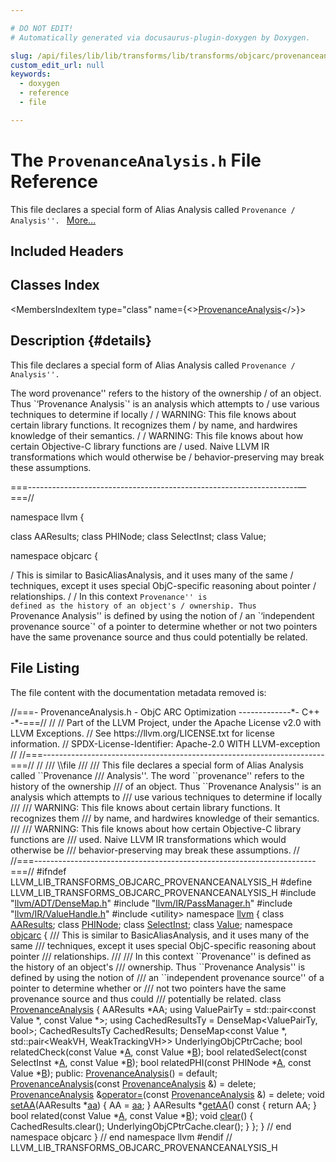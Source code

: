 ```yaml
---

# DO NOT EDIT!
# Automatically generated via docusaurus-plugin-doxygen by Doxygen.

slug: /api/files/lib/lib/transforms/lib/transforms/objcarc/provenanceanalysis-h
custom_edit_url: null
keywords:
  - doxygen
  - reference
  - file

---
```





# The `ProvenanceAnalysis.h` File Reference

<DoxygenPage pluginConfig={pluginConfig}>

This file declares a special form of Alias Analysis called <code>Provenance / Analysis&#39;&#39;. </code> <a href="#details">More...</a>

## Included Headers

<IncludesList>
<IncludesListItem
  filePath="llvm/ADT/DenseMap.h"
  permalink="/docs/api/files/include/include/llvm/include/llvm/adt/densemap-h"
  isLocal="true" />
<IncludesListItem
  filePath="llvm/IR/PassManager.h"
  permalink="/docs/api/files/include/include/llvm/include/llvm/ir/passmanager-h"
  isLocal="true" />
<IncludesListItem
  filePath="llvm/IR/ValueHandle.h"
  permalink="/docs/api/files/include/include/llvm/include/llvm/ir/valuehandle-h"
  isLocal="true" />
<IncludesListItem
  filePath="utility"
  permalink=""
  isLocal="false" />
</IncludesList>

## Classes Index

<MembersIndex>

<MembersIndexItem
  type="class"
  name={<><a href="/docs/api/classes/provenanceanalysis">ProvenanceAnalysis</a></>}>
</MembersIndexItem>

</MembersIndex>

## Description {#details}

This file declares a special form of Alias Analysis called <code>Provenance / Analysis&#39;&#39;. </code>

The word provenance&#39;&#39; refers to the history of the ownership / of an object. Thus &#96;‘Provenance Analysis`&#39; is an analysis which attempts to / use various techniques to determine if locally / / WARNING: This file knows about certain library functions. It recognizes them / by name, and hardwires knowledge of their semantics. / / WARNING: This file knows about how certain Objective-C library functions are / used. Naive LLVM IR transformations which would otherwise be / behavior-preserving may break these assumptions.

===-------------------------------------------------------------------—===//

namespace llvm &#123;

class AAResults; class PHINode; class SelectInst; class Value;

namespace objcarc &#123;

/ This is similar to BasicAliasAnalysis, and it uses many of the same / techniques, except it uses special ObjC-specific reasoning about pointer / relationships. / / In this context <code>Provenance&#39;&#39; is defined as the history of an object&#39;s / ownership. Thus </code>Provenance Analysis&#39;&#39; is defined by using the notion of / an &#96;‘independent provenance source`&#39; of a pointer to determine whether or not two pointers have the same provenance source and thus could potentially be related.

## File Listing

The file content with the documentation metadata removed is:

<ProgramListing>

<Link id="l00001" /><CodeLine lineNumber="1"><Highlight kind="comment">//===- ProvenanceAnalysis.h - ObjC ARC Optimization -------------&#42;- C++ -&#42;-===//</Highlight><Highlight kind="normal"></Highlight></CodeLine>
<Link id="l00002" /><CodeLine lineNumber="2"><Highlight kind="normal"></Highlight><Highlight kind="comment">//</Highlight><Highlight kind="normal"></Highlight></CodeLine>
<Link id="l00003" /><CodeLine lineNumber="3"><Highlight kind="normal"></Highlight><Highlight kind="comment">// Part of the LLVM Project, under the Apache License v2.0 with LLVM Exceptions.</Highlight><Highlight kind="normal"></Highlight></CodeLine>
<Link id="l00004" /><CodeLine lineNumber="4"><Highlight kind="normal"></Highlight><Highlight kind="comment">// See https://llvm.org/LICENSE.txt for license information.</Highlight><Highlight kind="normal"></Highlight></CodeLine>
<Link id="l00005" /><CodeLine lineNumber="5"><Highlight kind="normal"></Highlight><Highlight kind="comment">// SPDX-License-Identifier: Apache-2.0 WITH LLVM-exception</Highlight><Highlight kind="normal"></Highlight></CodeLine>
<Link id="l00006" /><CodeLine lineNumber="6"><Highlight kind="normal"></Highlight><Highlight kind="comment">//</Highlight><Highlight kind="normal"></Highlight></CodeLine>
<Link id="l00007" /><CodeLine lineNumber="7"><Highlight kind="normal"></Highlight><Highlight kind="comment">//===----------------------------------------------------------------------===//</Highlight><Highlight kind="normal"></Highlight></CodeLine>
<Link id="l00008" /><CodeLine lineNumber="8"><Highlight kind="normal"></Highlight><Highlight kind="comment">//</Highlight><Highlight kind="comment"></Highlight></CodeLine>
<Link id="l00009" /><CodeLine lineNumber="9"><Highlight kind="comment">/// \\file</Highlight></CodeLine>
<Link id="l00010" /><CodeLine lineNumber="10"><Highlight kind="comment">///</Highlight></CodeLine>
<Link id="l00011" /><CodeLine lineNumber="11"><Highlight kind="comment">/// This file declares a special form of Alias Analysis called &#96;&#96;Provenance</Highlight></CodeLine>
<Link id="l00012" /><CodeLine lineNumber="12"><Highlight kind="comment">/// Analysis&#39;&#39;. The word &#96;&#96;provenance&#39;&#39; refers to the history of the ownership</Highlight></CodeLine>
<Link id="l00013" /><CodeLine lineNumber="13"><Highlight kind="comment">/// of an object. Thus &#96;&#96;Provenance Analysis&#39;&#39; is an analysis which attempts to</Highlight></CodeLine>
<Link id="l00014" /><CodeLine lineNumber="14"><Highlight kind="comment">/// use various techniques to determine if locally</Highlight></CodeLine>
<Link id="l00015" /><CodeLine lineNumber="15"><Highlight kind="comment">///</Highlight></CodeLine>
<Link id="l00016" /><CodeLine lineNumber="16"><Highlight kind="comment">/// WARNING: This file knows about certain library functions. It recognizes them</Highlight></CodeLine>
<Link id="l00017" /><CodeLine lineNumber="17"><Highlight kind="comment">/// by name, and hardwires knowledge of their semantics.</Highlight></CodeLine>
<Link id="l00018" /><CodeLine lineNumber="18"><Highlight kind="comment">///</Highlight></CodeLine>
<Link id="l00019" /><CodeLine lineNumber="19"><Highlight kind="comment">/// WARNING: This file knows about how certain Objective-C library functions are</Highlight></CodeLine>
<Link id="l00020" /><CodeLine lineNumber="20"><Highlight kind="comment">/// used. Naive LLVM IR transformations which would otherwise be</Highlight></CodeLine>
<Link id="l00021" /><CodeLine lineNumber="21"><Highlight kind="comment">/// behavior-preserving may break these assumptions.</Highlight><Highlight kind="normal"></Highlight></CodeLine>
<Link id="l00022" /><CodeLine lineNumber="22"><Highlight kind="normal"></Highlight><Highlight kind="comment">//</Highlight><Highlight kind="normal"></Highlight></CodeLine>
<Link id="l00023" /><CodeLine lineNumber="23"><Highlight kind="normal"></Highlight><Highlight kind="comment">//===----------------------------------------------------------------------===//</Highlight><Highlight kind="normal"></Highlight></CodeLine>
<Link id="l00024" /><CodeLine lineNumber="24"><Highlight kind="normal"></Highlight></CodeLine>
<Link id="l00025" /><CodeLine lineNumber="25"><Highlight kind="normal"></Highlight><Highlight kind="preprocessor">#ifndef LLVM&#95;LIB&#95;TRANSFORMS&#95;OBJCARC&#95;PROVENANCEANALYSIS&#95;H</Highlight><Highlight kind="normal"></Highlight></CodeLine>
<Link id="l00026" /><CodeLine lineNumber="26"><Highlight kind="normal"></Highlight><Highlight kind="preprocessor">#define LLVM&#95;LIB&#95;TRANSFORMS&#95;OBJCARC&#95;PROVENANCEANALYSIS&#95;H</Highlight><Highlight kind="normal"></Highlight></CodeLine>
<Link id="l00027" /><CodeLine lineNumber="27"><Highlight kind="normal"></Highlight></CodeLine>
<Link id="l00028" /><CodeLine lineNumber="28"><Highlight kind="normal"></Highlight><Highlight kind="preprocessor">#include &quot;<a href="/docs/api/files/include/include/llvm/include/llvm/adt/densemap-h">llvm/ADT/DenseMap.h</a>&quot;</Highlight><Highlight kind="normal"></Highlight></CodeLine>
<Link id="l00029" /><CodeLine lineNumber="29"><Highlight kind="normal"></Highlight><Highlight kind="preprocessor">#include &quot;<a href="/docs/api/files/include/include/llvm/include/llvm/ir/passmanager-h">llvm/IR/PassManager.h</a>&quot;</Highlight><Highlight kind="normal"></Highlight></CodeLine>
<Link id="l00030" /><CodeLine lineNumber="30"><Highlight kind="normal"></Highlight><Highlight kind="preprocessor">#include &quot;<a href="/docs/api/files/include/include/llvm/include/llvm/ir/valuehandle-h">llvm/IR/ValueHandle.h</a>&quot;</Highlight><Highlight kind="normal"></Highlight></CodeLine>
<Link id="l00031" /><CodeLine lineNumber="31"><Highlight kind="normal"></Highlight><Highlight kind="preprocessor">#include &lt;utility&gt;</Highlight><Highlight kind="normal"></Highlight></CodeLine>
<Link id="l00032" /><CodeLine lineNumber="32"><Highlight kind="normal"></Highlight></CodeLine>
<Link id="l00033" /><CodeLine lineNumber="33"><Highlight kind="normal"></Highlight><Highlight kind="keyword">namespace </Highlight><Highlight kind="normal"><a href="/docs/api/namespaces/llvm">llvm</a> &#123;</Highlight></CodeLine>
<Link id="l00034" /><CodeLine lineNumber="34"><Highlight kind="normal"></Highlight></CodeLine>
<Link id="l00035" /><CodeLine lineNumber="35"><Highlight kind="normal"></Highlight><Highlight kind="keyword">class </Highlight><Highlight kind="normal"><a href="/docs/api/classes/llvm/aaresults">AAResults</a>;</Highlight></CodeLine>
<Link id="l00036" /><CodeLine lineNumber="36"><Highlight kind="normal"></Highlight><Highlight kind="keyword">class </Highlight><Highlight kind="normal"><a href="/docs/api/classes/llvm/phinode">PHINode</a>;</Highlight></CodeLine>
<Link id="l00037" /><CodeLine lineNumber="37"><Highlight kind="normal"></Highlight><Highlight kind="keyword">class </Highlight><Highlight kind="normal"><a href="/docs/api/classes/llvm/selectinst">SelectInst</a>;</Highlight></CodeLine>
<Link id="l00038" /><CodeLine lineNumber="38"><Highlight kind="normal"></Highlight><Highlight kind="keyword">class </Highlight><Highlight kind="normal"><a href="/docs/api/classes/llvm/value">Value</a>;</Highlight></CodeLine>
<Link id="l00039" /><CodeLine lineNumber="39"><Highlight kind="normal"></Highlight></CodeLine>
<Link id="l00040" /><CodeLine lineNumber="40"><Highlight kind="normal"></Highlight><Highlight kind="keyword">namespace </Highlight><Highlight kind="normal"><a href="/docs/api/namespaces/llvm/objcarc">objcarc</a> &#123;</Highlight></CodeLine>
<Link id="l00041" /><CodeLine lineNumber="41"><Highlight kind="normal"></Highlight><Highlight kind="comment"></Highlight></CodeLine>
<Link id="l00042" /><CodeLine lineNumber="42"><Highlight kind="comment">/// This is similar to BasicAliasAnalysis, and it uses many of the same</Highlight></CodeLine>
<Link id="l00043" /><CodeLine lineNumber="43"><Highlight kind="comment">/// techniques, except it uses special ObjC-specific reasoning about pointer</Highlight></CodeLine>
<Link id="l00044" /><CodeLine lineNumber="44"><Highlight kind="comment">/// relationships.</Highlight></CodeLine>
<Link id="l00045" /><CodeLine lineNumber="45"><Highlight kind="comment">///</Highlight></CodeLine>
<Link id="l00046" /><CodeLine lineNumber="46"><Highlight kind="comment">/// In this context &#96;&#96;Provenance&#39;&#39; is defined as the history of an object&#39;s</Highlight></CodeLine>
<Link id="l00047" /><CodeLine lineNumber="47"><Highlight kind="comment">/// ownership. Thus &#96;&#96;Provenance Analysis&#39;&#39; is defined by using the notion of</Highlight></CodeLine>
<Link id="l00048" /><CodeLine lineNumber="48"><Highlight kind="comment">/// an &#96;&#96;independent provenance source&#39;&#39; of a pointer to determine whether or</Highlight></CodeLine>
<Link id="l00049" /><CodeLine lineNumber="49"><Highlight kind="comment">/// not two pointers have the same provenance source and thus could</Highlight></CodeLine>
<Link id="l00050" /><CodeLine lineNumber="50"><Highlight kind="comment">/// potentially be related.</Highlight><Highlight kind="normal"></Highlight></CodeLine>
<Link id="l00051" /><CodeLine lineNumber="51" lineLink="/docs/api/classes/provenanceanalysis"><Highlight kind="normal"></Highlight><Highlight kind="keyword">class </Highlight><Highlight kind="normal"><a href="/docs/api/classes/provenanceanalysis/#ac99eba63e7f4add5028da044ff9a14d5">ProvenanceAnalysis</a> &#123;</Highlight></CodeLine>
<Link id="l00052" /><CodeLine lineNumber="52"><Highlight kind="normal">  AAResults &#42;AA;</Highlight></CodeLine>
<Link id="l00053" /><CodeLine lineNumber="53"><Highlight kind="normal"></Highlight></CodeLine>
<Link id="l00054" /><CodeLine lineNumber="54"><Highlight kind="normal">  </Highlight><Highlight kind="keyword">using </Highlight><Highlight kind="normal">ValuePairTy = std::pair&lt;const Value &#42;, const Value &#42;&gt;;</Highlight></CodeLine>
<Link id="l00055" /><CodeLine lineNumber="55"><Highlight kind="normal">  </Highlight><Highlight kind="keyword">using </Highlight><Highlight kind="normal">CachedResultsTy = DenseMap&lt;ValuePairTy, bool&gt;;</Highlight></CodeLine>
<Link id="l00056" /><CodeLine lineNumber="56"><Highlight kind="normal"></Highlight></CodeLine>
<Link id="l00057" /><CodeLine lineNumber="57"><Highlight kind="normal">  CachedResultsTy CachedResults;</Highlight></CodeLine>
<Link id="l00058" /><CodeLine lineNumber="58"><Highlight kind="normal"></Highlight></CodeLine>
<Link id="l00059" /><CodeLine lineNumber="59"><Highlight kind="normal">  DenseMap&lt;const Value &#42;, std::pair&lt;WeakVH, WeakTrackingVH&gt;&gt;</Highlight></CodeLine>
<Link id="l00060" /><CodeLine lineNumber="60"><Highlight kind="normal">      UnderlyingObjCPtrCache;</Highlight></CodeLine>
<Link id="l00061" /><CodeLine lineNumber="61"><Highlight kind="normal"></Highlight></CodeLine>
<Link id="l00062" /><CodeLine lineNumber="62"><Highlight kind="normal">  </Highlight><Highlight kind="keywordtype">bool</Highlight><Highlight kind="normal"> relatedCheck(</Highlight><Highlight kind="keyword">const</Highlight><Highlight kind="normal"> Value &#42;<a href="/docs/api/files/lib/lib/ir/builtingcs-cpp/#a2e38c85003a042421cde1647632d0b72">A</a>, </Highlight><Highlight kind="keyword">const</Highlight><Highlight kind="normal"> Value &#42;<a href="/docs/api/files/lib/lib/ir/builtingcs-cpp/#ae76959fe811ba090de4cba69ac00f1da">B</a>);</Highlight></CodeLine>
<Link id="l00063" /><CodeLine lineNumber="63"><Highlight kind="normal">  </Highlight><Highlight kind="keywordtype">bool</Highlight><Highlight kind="normal"> relatedSelect(</Highlight><Highlight kind="keyword">const</Highlight><Highlight kind="normal"> SelectInst &#42;<a href="/docs/api/files/lib/lib/ir/builtingcs-cpp/#a2e38c85003a042421cde1647632d0b72">A</a>, </Highlight><Highlight kind="keyword">const</Highlight><Highlight kind="normal"> Value &#42;<a href="/docs/api/files/lib/lib/ir/builtingcs-cpp/#ae76959fe811ba090de4cba69ac00f1da">B</a>);</Highlight></CodeLine>
<Link id="l00064" /><CodeLine lineNumber="64"><Highlight kind="normal">  </Highlight><Highlight kind="keywordtype">bool</Highlight><Highlight kind="normal"> relatedPHI(</Highlight><Highlight kind="keyword">const</Highlight><Highlight kind="normal"> PHINode &#42;<a href="/docs/api/files/lib/lib/ir/builtingcs-cpp/#a2e38c85003a042421cde1647632d0b72">A</a>, </Highlight><Highlight kind="keyword">const</Highlight><Highlight kind="normal"> Value &#42;<a href="/docs/api/files/lib/lib/ir/builtingcs-cpp/#ae76959fe811ba090de4cba69ac00f1da">B</a>);</Highlight></CodeLine>
<Link id="l00065" /><CodeLine lineNumber="65"><Highlight kind="normal"></Highlight></CodeLine>
<Link id="l00066" /><CodeLine lineNumber="66"><Highlight kind="normal"></Highlight><Highlight kind="keyword">public</Highlight><Highlight kind="normal">:</Highlight></CodeLine>
<Link id="l00067" /><CodeLine lineNumber="67" lineLink="/docs/api/classes/provenanceanalysis/#ac99eba63e7f4add5028da044ff9a14d5"><Highlight kind="normal">  <a href="/docs/api/classes/provenanceanalysis/#ac99eba63e7f4add5028da044ff9a14d5">ProvenanceAnalysis</a>() = </Highlight><Highlight kind="keywordflow">default</Highlight><Highlight kind="normal">;</Highlight></CodeLine>
<Link id="l00068" /><CodeLine lineNumber="68" lineLink="/docs/api/classes/provenanceanalysis/#a9bb453bb08515faa4236920d6b6a1317"><Highlight kind="normal">  <a href="/docs/api/classes/provenanceanalysis/#a9bb453bb08515faa4236920d6b6a1317">ProvenanceAnalysis</a>(</Highlight><Highlight kind="keyword">const</Highlight><Highlight kind="normal"> <a href="/docs/api/classes/provenanceanalysis/#ac99eba63e7f4add5028da044ff9a14d5">ProvenanceAnalysis</a> &amp;) = </Highlight><Highlight kind="keyword">delete</Highlight><Highlight kind="normal">;</Highlight></CodeLine>
<Link id="l00069" /><CodeLine lineNumber="69" lineLink="/docs/api/classes/provenanceanalysis/#aaa1f1edcb19db81bdae3e29575c40866"><Highlight kind="normal">  <a href="/docs/api/classes/provenanceanalysis/#ac99eba63e7f4add5028da044ff9a14d5">ProvenanceAnalysis</a> &amp;<a href="/docs/api/classes/provenanceanalysis/#aaa1f1edcb19db81bdae3e29575c40866">operator=</a>(</Highlight><Highlight kind="keyword">const</Highlight><Highlight kind="normal"> <a href="/docs/api/classes/provenanceanalysis/#ac99eba63e7f4add5028da044ff9a14d5">ProvenanceAnalysis</a> &amp;) = </Highlight><Highlight kind="keyword">delete</Highlight><Highlight kind="normal">;</Highlight></CodeLine>
<Link id="l00070" /><CodeLine lineNumber="70"><Highlight kind="normal"></Highlight></CodeLine>
<Link id="l00071" /><CodeLine lineNumber="71" lineLink="/docs/api/classes/provenanceanalysis/#a76191600b1c369e6eb0b9176719cc87f"><Highlight kind="normal">  </Highlight><Highlight kind="keywordtype">void</Highlight><Highlight kind="normal"> <a href="/docs/api/classes/provenanceanalysis/#a76191600b1c369e6eb0b9176719cc87f">setAA</a>(AAResults &#42;<a href="/docs/api/files/lib/lib/analysis/aliasanalysis-cpp/#a74b87337454200d4d33f80c4663dc5e5">aa</a>) &#123; AA = <a href="/docs/api/files/lib/lib/analysis/aliasanalysis-cpp/#a74b87337454200d4d33f80c4663dc5e5">aa</a>; &#125;</Highlight></CodeLine>
<Link id="l00072" /><CodeLine lineNumber="72"><Highlight kind="normal"></Highlight></CodeLine>
<Link id="l00073" /><CodeLine lineNumber="73" lineLink="/docs/api/classes/provenanceanalysis/#ac411cb78ae7d4c44bcbb46e665054a3a"><Highlight kind="normal">  AAResults &#42;<a href="/docs/api/classes/provenanceanalysis/#ac411cb78ae7d4c44bcbb46e665054a3a">getAA</a>()</Highlight><Highlight kind="keyword"> const </Highlight><Highlight kind="normal">&#123; </Highlight><Highlight kind="keywordflow">return</Highlight><Highlight kind="normal"> AA; &#125;</Highlight></CodeLine>
<Link id="l00074" /><CodeLine lineNumber="74"><Highlight kind="normal"></Highlight></CodeLine>
<Link id="l00075" /><CodeLine lineNumber="75"><Highlight kind="normal">  </Highlight><Highlight kind="keywordtype">bool</Highlight><Highlight kind="normal"> related(</Highlight><Highlight kind="keyword">const</Highlight><Highlight kind="normal"> Value &#42;<a href="/docs/api/files/lib/lib/ir/builtingcs-cpp/#a2e38c85003a042421cde1647632d0b72">A</a>, </Highlight><Highlight kind="keyword">const</Highlight><Highlight kind="normal"> Value &#42;<a href="/docs/api/files/lib/lib/ir/builtingcs-cpp/#ae76959fe811ba090de4cba69ac00f1da">B</a>);</Highlight></CodeLine>
<Link id="l00076" /><CodeLine lineNumber="76"><Highlight kind="normal"></Highlight></CodeLine>
<Link id="l00077" /><CodeLine lineNumber="77" lineLink="/docs/api/classes/provenanceanalysis/#a20f52eaac258b06cdc7537d7c4f27b6f"><Highlight kind="normal">  </Highlight><Highlight kind="keywordtype">void</Highlight><Highlight kind="normal"> <a href="/docs/api/classes/provenanceanalysis/#a20f52eaac258b06cdc7537d7c4f27b6f">clear</a>() &#123;</Highlight></CodeLine>
<Link id="l00078" /><CodeLine lineNumber="78"><Highlight kind="normal">    CachedResults.clear();</Highlight></CodeLine>
<Link id="l00079" /><CodeLine lineNumber="79"><Highlight kind="normal">    UnderlyingObjCPtrCache.clear();</Highlight></CodeLine>
<Link id="l00080" /><CodeLine lineNumber="80"><Highlight kind="normal">  &#125;</Highlight></CodeLine>
<Link id="l00081" /><CodeLine lineNumber="81"><Highlight kind="normal">&#125;;</Highlight></CodeLine>
<Link id="l00082" /><CodeLine lineNumber="82"><Highlight kind="normal"></Highlight></CodeLine>
<Link id="l00083" /><CodeLine lineNumber="83"><Highlight kind="normal">&#125; </Highlight><Highlight kind="comment">// end namespace objcarc</Highlight><Highlight kind="normal"></Highlight></CodeLine>
<Link id="l00084" /><CodeLine lineNumber="84"><Highlight kind="normal"></Highlight></CodeLine>
<Link id="l00085" /><CodeLine lineNumber="85"><Highlight kind="normal">&#125; </Highlight><Highlight kind="comment">// end namespace llvm</Highlight><Highlight kind="normal"></Highlight></CodeLine>
<Link id="l00086" /><CodeLine lineNumber="86"><Highlight kind="normal"></Highlight></CodeLine>
<Link id="l00087" /><CodeLine lineNumber="87"><Highlight kind="normal"></Highlight><Highlight kind="preprocessor">#endif </Highlight><Highlight kind="comment">// LLVM&#95;LIB&#95;TRANSFORMS&#95;OBJCARC&#95;PROVENANCEANALYSIS&#95;H</Highlight><Highlight kind="normal"></Highlight></CodeLine>

</ProgramListing>


</DoxygenPage>
